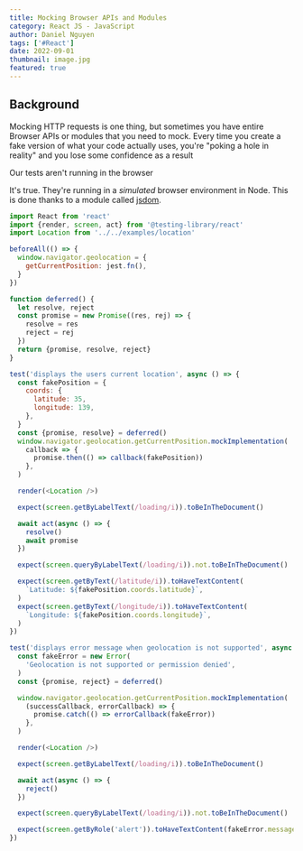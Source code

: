 ```yaml
---
title: Mocking Browser APIs and Modules
category: React JS - JavaScript
author: Daniel Nguyen
tags: ['#React']
date: 2022-09-01
thumbnail: image.jpg
featured: true
---
```


## Background

Mocking HTTP requests is one thing, but sometimes you have entire Browser APIs
or modules that you need to mock. Every time you create a fake version of what
your code actually uses, you're "poking a hole in reality" and you lose some
confidence as a result

Our tests aren't running in the browser 

It's true. They're running in a _simulated_ browser environment in Node. This is
done thanks to a module called [jsdom](https://github.com/jsdom/jsdom).

``` javascript
import React from 'react'
import {render, screen, act} from '@testing-library/react'
import Location from '../../examples/location'

beforeAll(() => {
  window.navigator.geolocation = {
    getCurrentPosition: jest.fn(),
  }
})

function deferred() {
  let resolve, reject
  const promise = new Promise((res, rej) => {
    resolve = res
    reject = rej
  })
  return {promise, resolve, reject}
}

test('displays the users current location', async () => {
  const fakePosition = {
    coords: {
      latitude: 35,
      longitude: 139,
    },
  }
  const {promise, resolve} = deferred()
  window.navigator.geolocation.getCurrentPosition.mockImplementation(
    callback => {
      promise.then(() => callback(fakePosition))
    },
  )

  render(<Location />)

  expect(screen.getByLabelText(/loading/i)).toBeInTheDocument()

  await act(async () => {
    resolve()
    await promise
  })

  expect(screen.queryByLabelText(/loading/i)).not.toBeInTheDocument()

  expect(screen.getByText(/latitude/i)).toHaveTextContent(
    `Latitude: ${fakePosition.coords.latitude}`,
  )
  expect(screen.getByText(/longitude/i)).toHaveTextContent(
    `Longitude: ${fakePosition.coords.longitude}`,
  )
})

test('displays error message when geolocation is not supported', async () => {
  const fakeError = new Error(
    'Geolocation is not supported or permission denied',
  )
  const {promise, reject} = deferred()

  window.navigator.geolocation.getCurrentPosition.mockImplementation(
    (successCallback, errorCallback) => {
      promise.catch(() => errorCallback(fakeError))
    },
  )

  render(<Location />)

  expect(screen.getByLabelText(/loading/i)).toBeInTheDocument()

  await act(async () => {
    reject()
  })

  expect(screen.queryByLabelText(/loading/i)).not.toBeInTheDocument()

  expect(screen.getByRole('alert')).toHaveTextContent(fakeError.message)
})
```